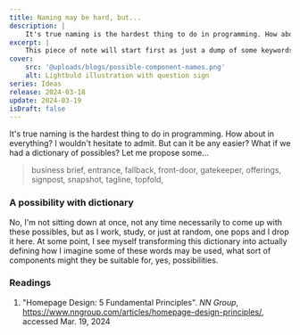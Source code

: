 ```yaml
---
title: Naming may be hard, but...
description: |
    It's true naming is the hardest thing to do in programming. How about everything? I believe so. But can it be easier? Let me propose some...
excerpt: |
    This piece of note will start first as just a dump of some keywords that used individually or as a combo might work well as component names (especially) in programming. Eventually, as the comma-separated words grow, I might re-organize the whole dump as a disctionary (of sort).
cover:
    src: '@uploads/blogs/possible-component-names.png'
    alt: Lightbuld illustration with question sign
series: Ideas
release: 2024-03-18
update: 2024-03-19
isDraft: false
---
```

It's true naming is the hardest thing to do in programming. How about in everything? I wouldn't hesitate to admit. But can it be any easier? What if we had a dictionary of possibles? Let me propose some...

> business brief, entrance,  fallback, front-door, gatekeeper, offerings, signpost, snapshot, tagline, topfold,

### A possibility with dictionary
No, I'm not sitting down at once, not any time necessarily to come up with these possibles, but as I work, study, or just at random, one pops and I drop it here. At some point, I see myself transforming this dictionary into actually defining how I imagine some of these words may be used, what sort of components might they be suitable for, yes, possibilities.

### Readings
1. "Homepage Design: 5 Fundamental Principles". *NN Group*, https://www.nngroup.com/articles/homepage-design-principles/, accessed Mar. 19, 2024